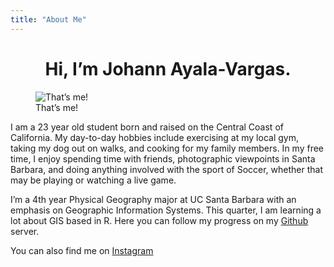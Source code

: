 ```yaml
---
title: "About Me"
---
```

  
<center>
# Hi, I'm Johann Ayala-Vargas. <i class="fa fa-soccer-ball-o"></i>
</center>

![That's me!](/Users/Allan/Desktop/Grad1.jpg)

  
I am a 23 year old student born and raised on the Central Coast of California. My day-to-day hobbies include exercising at my local gym, taking my dog out on walks, and cooking for my family members. In my free time, I enjoy spending time with friends, photographic viewpoints in Santa Barbara, and doing anything involved with the sport of Soccer, whether that may be playing or watching a live game. 


I'm a 4th year Physical Geography major at UC Santa Barbara with an emphasis on Geographic Information Systems. This quarter, I am learning a lot about GIS based in R. Here you can follow my progress on my [Github](https://github.com/Johannayala-vargas/Johannayala-vargas) server.

You can also find me on [Instagram](https://www.instagram.com/indigohann_47/)




